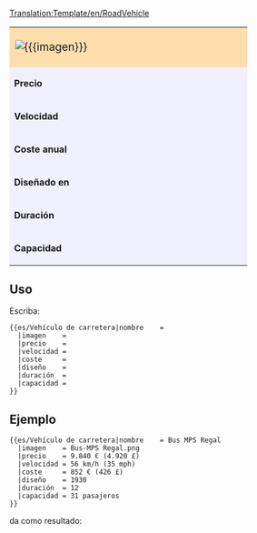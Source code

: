 <noinclude>[[Translation:Template/en/RoadVehicle]]</noinclude><noinclude></noinclude>
{| border="2" cellpadding="2" cellspacing="0" style="border: 1px #aaaaaa solid; border-collapse: collapse; margin-bottom:5px"
|-
| colspan="2" style="width: 400px; background: #ffdead; font-size: 120%;" | [[File:{{{imagen}}}]] '''{{{nombre}}}''' 
|-
| style="background: #f0f0ff;" | '''Precio''' 
| style="background: #ffffff; width: 250px;" |{{{precio}}} 
|-
| style="background: #f0f0ff;" | '''Velocidad''' 
| style="background: #ffffff;" | {{{velocidad}}}
|-
| style="background: #f0f0ff;" | '''Coste anual''' 
| style="background: #ffffff;" | {{{coste}}}
|-
| style="background: #f0f0ff;" | '''Diseñado en ''' 
| style="background: #ffffff;" | {{{diseño}}}
|-
| style="background: #f0f0ff;" | '''Duración''' 
| style="background: #ffffff;" | {{{duración}}} años
|-
| style="background: #f0f0ff;" | '''Capacidad''' 
| style="background: #ffffff;" | {{{capacidad}}}
|}<noinclude>


==Uso==
Escriba:
<pre>
{{es/Vehículo de carretera|nombre    = 
  |imagen    = 
  |precio    = 
  |velocidad = 
  |coste     = 
  |diseño    = 
  |duración  = 
  |capacidad = 
}}
</pre>

==Ejemplo==
<pre>
{{es/Vehículo de carretera|nombre    = Bus MPS Regal
  |imagen    = Bus-MPS Regal.png
  |precio    = 9.840 € (4.920 £)
  |velocidad = 56 km/h (35 mph)
  |coste     = 852 € (426 £)
  |diseño    = 1930
  |duración  = 12
  |capacidad = 31 pasajeros
}}
</pre>
da como resultado:
{{es/Vehículo de carretera|nombre    = Bus MPS Regal
  |imagen    = Bus-MPS Regal.png
  |precio    = 9.840 € (4.920 £)
  |velocidad = 56 km/h (35 mph)
  |coste     = 852 € (426 £)
  |diseño    = 1930
  |duración  = 12
  |capacidad = 31 pasajeros
}}
</noinclude>